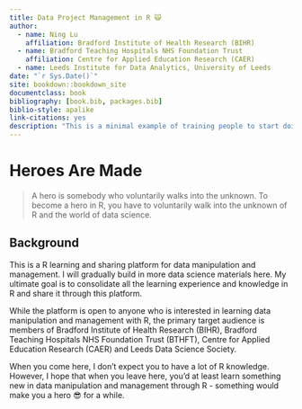 ```yaml
--- 
title: Data Project Management in R 🙀
author:
  - name: Ning Lu
    affiliation: Bradford Institute of Health Research (BIHR)
  - name: Bradford Teaching Hospitals NHS Foundation Trust
    affiliation: Centre for Applied Education Research (CAER)
  - name: Leeds Institute for Data Analytics, University of Leeds
date: "`r Sys.Date()`"
site: bookdown::bookdown_site
documentclass: book
bibliography: [book.bib, packages.bib]
biblio-style: apalike
link-citations: yes
description: "This is a minimal example of training people to start doing data manipulation and management in R."
---
```


# Heroes Are Made  

> A hero is somebody who voluntarily walks into the unknown. To become a hero in R, you have to voluntarily walk into the unknown of R and the world of data science.  

## Background

This is a R learning and sharing platform for data manipulation and management. I will gradually build in more data science materials here. My ultimate goal is to consolidate all the learning experience and knowledge in R and share it through this platform. 

While the platform is open to anyone who is interested in learning data manipulation and management with R, the primary target audience is members of Bradford Institute of Health Research (BIHR), Bradford Teaching Hospitals NHS Foundation Trust (BTHFT), Centre for Applied Education Research (CAER) and Leeds Data Science Society. 

When you come here, I don't expect you to have a lot of R knowledge. However, I hope that when you leave here, you'd at least learn something new in data manipulation and management through R - something would make you a hero 😎 for a while. 